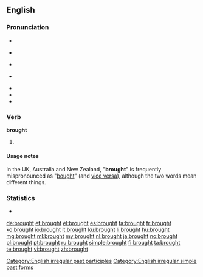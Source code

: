 ==English==

===Pronunciation===
* {{rhymes|ɔː(r)t}}
* {{a|UK}} {{IPA|/brɔːt/}} {{SAMPA|/brO:t/}}
* {{a|US}} {{IPA|/brɔt/}} {{SAMPA|/brOt/}} 
* {{a|cot-caught}} {{IPA|/brɑt/}} {{SAMPA|/brAt/}}
* {{audio|en-us-brought.ogg|Audio (US-merged)}}
* {{audio|en-uk-brought.ogg|Audio (UK)}}
* {{rhymes|ɔːt}}

===Verb===
'''brought'''

# {{past of|bring}}

====Usage notes====
In the UK, Australia and New Zealand, "'''brought'''" is frequently mispronounced as "[[bought]]" (and [[vice versa]]), although the two words mean different things.

===Statistics===
* {{rank|however|enough|quite|230|brought|woman|want|home}}

[[Category:English irregular past participles]]
[[Category:English irregular simple past forms]]

[[de:brought]]
[[et:brought]]
[[el:brought]]
[[es:brought]]
[[fa:brought]]
[[fr:brought]]
[[ko:brought]]
[[io:brought]]
[[it:brought]]
[[ku:brought]]
[[li:brought]]
[[hu:brought]]
[[mg:brought]]
[[ml:brought]]
[[my:brought]]
[[nl:brought]]
[[ja:brought]]
[[no:brought]]
[[pl:brought]]
[[pt:brought]]
[[ru:brought]]
[[simple:brought]]
[[fi:brought]]
[[ta:brought]]
[[te:brought]]
[[vi:brought]]
[[zh:brought]]